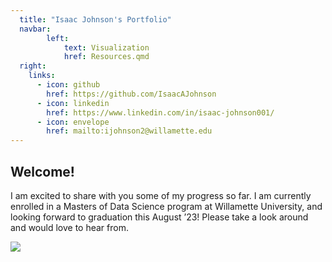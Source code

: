```yaml
---
  title: "Isaac Johnson's Portfolio"
  navbar:
        left:
            text: Visualization
            href: Resources.qmd
  right:
    links: 
      - icon: github
        href: https://github.com/IsaacAJohnson
      - icon: linkedin
        href: https://www.linkedin.com/in/isaac-johnson001/
      - icon: envelope
        href: mailto:ijohnson2@willamette.edu
---
```

## Welcome!

I am excited to share with you some of my progress so far.  I am currently enrolled in a Masters of Data Science program at Willamette University, and looking forward to graduation this August '23! Please take a look around and would love to hear from. 


[![](/Users/isaacjohnson/Willamette/Portfolio/images/Willamette_logo.png){fig_align="left"}](https://willamette.edu)